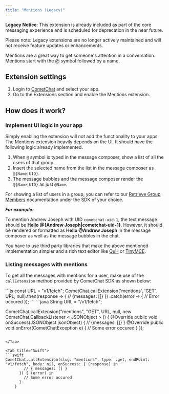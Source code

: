 ```yaml
---
title: "Mentions (Legacy)"
---
```


<Warning>

**Legacy Notice**: This extension is already included as part of the core messaging experience and is scheduled for deprecation in the near future.

Please note: Legacy extensions are no longer actively maintained and will not receive feature updates or enhancements.

</Warning>

Mentions are a great way to get someone's attention in a conversation. Mentions start with the @ symbol followed by a name.

## Extension settings

1. Login to [CometChat](https://app.cometchat.com/login) and select your app.
2. Go to the Extensions section and enable the Mentions extension.

## How does it work?

### Implement UI logic in your app

Simply enabling the extension will not add the functionality to your apps. The Mentions extension heavily depends on the UI. It should have the following logic already implemented.

1. When `@` symbol is typed in the message composer, show a list of all the users of that group.
2. Insert the selected name from the list in the message composer as `@{Name|UID}`.
3. The message bubbles and the message composer render the `@{Name|UID}` as just `@Name`.

For showing a list of users in a group, you can refer to our [Retrieve Group Members](/sdk/javascript/retrieve-group-members) documentation under the SDK of your choice.

***For example:***

To mention Andrew Joseph with UID `cometchat-uid-1`, the text message should be **Hello @\{Andrew Joseph|cometchat-uid-1}**. However, it should be rendered or formatted as **Hello @Andrew Joseph** in the message composer as well as the message bubbles in the chat.

You have to use third party libraries that make the above mentioned implementation simpler and a rich text editor like [Quill](https://quilljs.com/) or [TinyMCE](https://www.tiny.cloud/tinymce/features/).

### Listing messages with mentions

To get all the messages with mentions for a user, make use of the `callExtension` method provided by CometChat SDK as shown below:

<Tabs>
<Tab title="JavaScript">
```js
const URL = "v1/fetch";
CometChat.callExtension('mentions', 'GET', URL, null).then(response => {
    // {messages: []}
})
.catch(error => {
    // Error occured
});
```

</Tab>

<Tab title="Java">
```java
String URL = "/v1/fetch";

CometChat.callExtension("mentions", "GET", URL, null,
new CometChat.CallbackListener < JSONObject > () {
    @Override
    public void onSuccess(JSONObject jsonObject) {
        // {messages: []}
    }
    @Override
    public void onError(CometChatException e) {
        // Some error occured
    }
});
```

</Tab>

<Tab title="Swift">
```swift
CometChat.callExtension(slug: "mentions", type: .get, endPoint: "v1/fetch", body: nil, onSuccess: { (response) in
        // { messages: [] }
      }) { (error) in
        // Some error occured
      }
    }
```

</Tab>

</Tabs>
